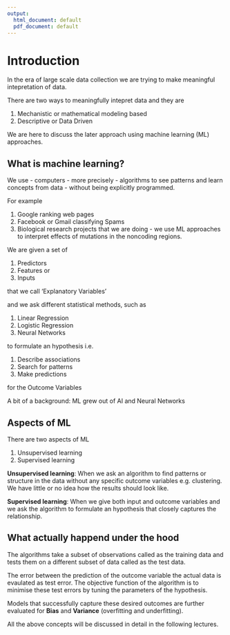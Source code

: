 ```yaml
---
output:
  html_document: default
  pdf_document: default
---
```

# Introduction {#intro}

In the era of large scale data collection we are trying to make meaningful intepretation of data. 

There are two ways to meaningfully intepret data and they are 

1. Mechanistic or mathematical modeling based
2. Descriptive or Data Driven

We are here to discuss the later approach using machine learning (ML) approaches. 

## What is machine learning?

We use - computers - more precisely - algorithms to see patterns and learn concepts from data - without being explicitly programmed.

For example

1. Google ranking web pages
2. Facebook or Gmail classifying Spams
3. Biological research projects that we are doing - we use ML approaches to interpret effects of mutations in the noncoding regions. 

We are given a set of 

1. Predictors
2. Features or 
3. Inputs

that we call 'Explanatory Variables' 

and we ask different statistical methods, such as 

1. Linear Regression
2. Logistic Regression
3. Neural Networks

to formulate an hypothesis i.e.

1. Describe associations
2. Search for patterns
3. Make predictions 

for the Outcome Variables 

A bit of a background: ML grew out of AI and Neural Networks

## Aspects of ML

There are two aspects of ML

1. Unsupervised learning
2. Supervised learning

**Unsupervised learning**: When we ask an algorithm to find patterns or structure in the data without any specific outcome variables e.g. clustering. We have little or no idea how the results should look like.

**Supervised learning**: When we give both input and outcome variables and we ask the algorithm to formulate an hypothesis that closely captures the relationship. 

## What actually happend under the hood
The algorithms take a subset of observations called as the training data and tests them on a different subset of data called as the test data. 

The error between the prediction of the outcome variable the actual data is evaulated as test error. The objective function of the algorithm is to minimise these test errors by tuning the parameters of the hypothesis. 

Models that successfully capture these desired outcomes are further evaluated for **Bias** and **Variance** (overfitting and underfitting). 

All the above concepts will be discussed in detail in the following lectures. 


